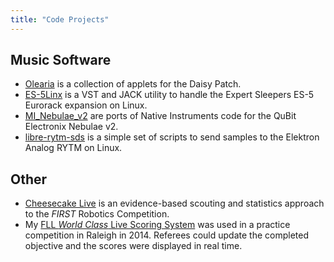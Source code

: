 ```yaml
---
title: "Code Projects"
---
```


## Music Software {#music-software}

-   [Olearia](https://github.com/CarlColglazier/Olearia) is a collection of applets for the Daisy Patch.
-   [ES-5Linx](https://github.com/CarlColglazier/ES-5Linx) is a VST and JACK utility to handle the Expert Sleepers ES-5 Eurorack expansion on Linux.
-   [MI\_Nebulae\_v2](https://github.com/CarlColglazier/MI%5FNebulae%5Fv2) are ports of Native Instruments code for the QuBit Electronix Nebulae v2.
-   [libre-rytm-sds](https://github.com/CarlColglazier/libre-rytm-sds) is a simple set of scripts to send samples to the Elektron Analog RYTM on Linux.


## Other {#other}

-   [Cheesecake Live](https://cheesecake.live/) is an evidence-based scouting and statistics approach to the _FIRST_ Robotics Competition.
-   My [FLL _World Class_ Live Scoring System](https://github.com/team2059/fll-world-class-scoring) was used in a practice competition in Raleigh in 2014. Referees could update the completed objective and the scores were displayed in real time.